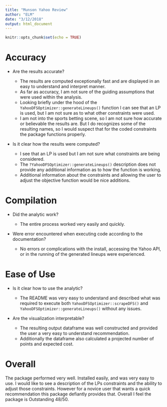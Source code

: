 ```yaml
---
title: "Munson Yahoo Review"
author: "ELM"
date: "3/12/2018"
output: html_document
---
```


```r
knitr::opts_chunk$set(echo = TRUE)
```

# Accuracy

* Are the results accurate?

  + The results are computed exceptionally fast and are displayed in an easy to understand and interpret manner.
  + As far as accuracy, I am not sure of the guiding assumptions that were used within the analysis.
  + Looking briefly under the hood of the `YahooDFSOptimizer::generateLineups()` function I can see that an LP is used, but I am not sure as to what other constraints were used.
  + I am not into the sports betting scene, so I am not sure how accurate or believable the results are.  But I do recognizes some of the resulting names, so I would suspect that for the coded constraints the package functions properly.

* Is it clear how the results were computed?

  + I see that an LP is used but I am not sure what constraints are being considered.
  + The `?YahooDFSOptimizer::generateLineups()` description does not provide any additional information as to how the function is working.
  + Additional information about the constraints and allowing the user to adjust the objective function would be nice additions.

# Compilation

* Did the analytic work?

  + The entire process worked very easily and quickly.

* Were error encountered when executing code according to the documentation?

  + No errors or complications with the install, accessing the Yahoo API, or in the running of the generated lineups were experienced.

# Ease of Use

* Is it clear how to use the analytic?

  + The README was very easy to understand and described what was required to execute both `YahooDFSOptimizer::scrapeDFS()` and `YahooDFSOptimizer::generateLineups()` without any issues.
 
* Are the visualization interpretable?

  + The resulting output dataframe was well constructed and provided the user a very easy to understand recommendation.
  + Additionally the dataframe also calculated a projected number of points and expected cost.
 
# Overall

The package performed very well.  Installed easily, and was very easy to use.  I would like to see a description of the LPs constraints and the ability to adjust those constraints.  However for a novice user that wants a quick recommendation this package defiantly provides that.  Overall I feel the package is Outstanding 48/50.
